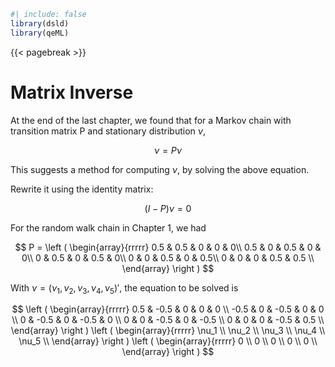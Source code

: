 

```r
#| include: false
library(dsld)
library(qeML)
```

{{< pagebreak >}}

# Matrix Inverse

At the end of the last chapter, we found that for a Markov chain with
transition matrix P and stationary distribution $\nu$,

$$
\nu = P \nu
$$

This suggests a method for computing $\nu$, by solving the above
equation.

Rewrite it using the identity matrix:

$$
(I - P) \nu = 0
$$

For the random walk chain in Chapter 1, we had

$$
P =
\left (
\begin{array}{rrrrr}
0.5 & 0.5 & 0 & 0 & 0\\
0.5 & 0 & 0.5 & 0 & 0\\
0 & 0.5 & 0 & 0.5 & 0\\
0 & 0 & 0.5 & 0 & 0.5\\
0 & 0 & 0 & 0.5 & 0.5 \\
\end{array}
\right )
$$

With $\nu = (\nu_1,\nu_2,\nu_3,\nu_4,\nu_5)'$, the equation to be solved
is

$$
\left (
\begin{array}{rrrrr}
0.5 & -0.5 & 0 & 0 & 0 \\
-0.5 & 0 & -0.5 & 0 & 0 \\
0 & -0.5 & 0 & -0.5 & 0 \\
0 & 0 & -0.5 & 0 & -0.5 \\
0 & 0 & 0 & -0.5 & 0.5 \\
\end{array}
\right )
\left (
\begin{array}{rrrrr}
\nu_1 \\
\nu_2 \\
\nu_3 \\
\nu_4 \\
\nu_5 \\
\end{array}
\right ) 
\left (
\begin{array}{rrrrr}
0 \\
0 \\
0 \\
0 \\
0 \\
\end{array}
\right ) 
$$



